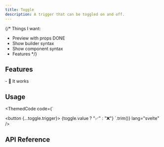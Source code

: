 ```yaml
---
title: Toggle
description: A trigger that can be toggled on and off.
---
```


{/*
Things I want:
- Preview with props DONE
- Show builder syntax
- Show component syntax
- Features
*/}

<Preview client:load />

## Features

<Features>
- 💪 It works
</Features>

## Usage

<ThemedCode code={`
<script lang="ts">
	const toggle = new Toggle();
</script>

<button {...toggle.trigger}>
	{toggle.value ? "✅" : "❌"}
</button>
`.trim()}
lang="svelte" />


## API Reference

<ApiTable entry="Toggle" />

